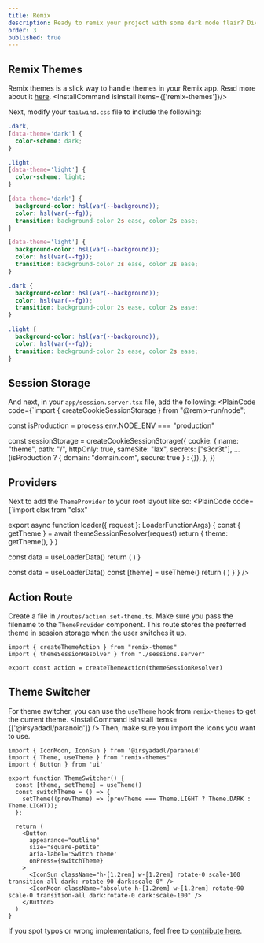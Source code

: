 ```yaml
---
title: Remix
description: Ready to remix your project with some dark mode flair? Dive into this guide and get your app groovin’ in the dark.
order: 3
published: true
---
```



## Remix Themes
Remix themes is a slick way to handle themes in your Remix app. Read more about it [here](https://github.com/abereghici/remix-themes).
<InstallCommand isInstall items={['remix-themes']}/>

Next, modify your `tailwind.css` file to include the following:

```css
.dark,
[data-theme='dark'] {
  color-scheme: dark;
}

.light,
[data-theme='light'] {
  color-scheme: light;
}

[data-theme='dark'] {
  background-color: hsl(var(--background));
  color: hsl(var(--fg));
  transition: background-color 2s ease, color 2s ease;
}

[data-theme='light'] {
  background-color: hsl(var(--background));
  color: hsl(var(--fg));
  transition: background-color 2s ease, color 2s ease;
}

.dark {
  background-color: hsl(var(--background));
  color: hsl(var(--fg));
  transition: background-color 2s ease, color 2s ease;
}

.light {
  background-color: hsl(var(--background));
  color: hsl(var(--fg));
  transition: background-color 2s ease, color 2s ease;
}
```

## Session Storage
And next, in your `app/session.server.tsx` file, add the following:
<PlainCode code={`import { createCookieSessionStorage } from "@remix-run/node";

const isProduction = process.env.NODE_ENV === "production"

const sessionStorage = createCookieSessionStorage({
  cookie: {
    name: "theme",
    path: "/",
    httpOnly: true,
    sameSite: "lax",
    secrets: ["s3cr3t"],
    ...(isProduction
      ? { domain: "domain.com", secure: true }
      : {}),
  },
})


## Providers
Next to add the `ThemeProvider` to your root layout like so:
<PlainCode code={`import clsx from "clsx"


export async function loader({ request }: LoaderFunctionArgs) {
  const { getTheme } = await themeSessionResolver(request)
  return {
    theme: getTheme(),
  }
}

  const data = useLoaderData<typeof loader>()
  return (
    <ThemeProvider specifiedTheme={data.theme} themeAction="/action/set-theme">
      <App />
    </ThemeProvider>
  )
}

  const data = useLoaderData<typeof loader>()
  const [theme] = useTheme()
  return (
    <html lang="en" className={clsx(theme)}>
      <head>
        <meta charSet="utf-8" />
        <meta name="viewport" content="width=device-width, initial-scale=1" />
        <Meta />
        <PreventFlashOnWrongTheme ssrTheme={Boolean(data.theme)} />
        <Links />
      </head>
      <body>
        <Outlet />
        <ScrollRestoration />
        <Scripts />
        <LiveReload />
      </body>
    </html>
  )
}`} />

## Action Route
Create a file in `/routes/action.set-theme.ts`. Make sure you pass the filename to the `ThemeProvider` component. This route stores the preferred theme in session storage when the user switches it up.

```tsx
import { createThemeAction } from "remix-themes"
import { themeSessionResolver } from "./sessions.server"

export const action = createThemeAction(themeSessionResolver)
```

## Theme Switcher
For theme switcher, you can use the `useTheme` hook from `remix-themes` to get the current theme.
<InstallCommand isInstall items={['@irsyadadl/paranoid']} />
Then, make sure you import the icons you want to use.

```tsx
import { IconMoon, IconSun } from '@irsyadadl/paranoid'
import { Theme, useTheme } from "remix-themes"
import { Button } from 'ui'

export function ThemeSwitcher() {
  const [theme, setTheme] = useTheme()
  const switchTheme = () => {
    setTheme((prevTheme) => (prevTheme === Theme.LIGHT ? Theme.DARK : Theme.LIGHT));
  };

  return (
    <Button
      appearance="outline"
      size="square-petite"
      aria-label='Switch theme'
      onPress={switchTheme}
    >
      <IconSun className="h-[1.2rem] w-[1.2rem] rotate-0 scale-100 transition-all dark:-rotate-90 dark:scale-0" />
      <IconMoon className="absolute h-[1.2rem] w-[1.2rem] rotate-90 scale-0 transition-all dark:rotate-0 dark:scale-100" />
    </Button>
  )
}
```

If you spot typos or wrong implementations, feel free to [contribute here](https://github.com/irsyadadl/d./blob/main/content/docs/dark-mode/remix.mdx).
